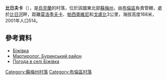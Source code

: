 {{coord|51|0|6|N|33|45|36|E|scale:100000_region:UA|display=title}}

'''比日夫卡'''（{{lang-uk|Біжівка}}），是[[烏克蘭|烏克蘭]]的村落，位於該國東北部[[蘇梅州|蘇梅州]]，由[[布倫區_(烏克蘭)|布倫區]]負責管轄，處於[[比日河|比日河]]畔，距離[[莫洛季夫卡_(布倫區)|莫洛季夫卡]]、[[帕西奧維尼|帕西奧維尼]]和[[戈盧比_(布倫區)|戈盧比]]3公里，海拔高度168米，2001年人口514。

==參考資料==
* [http://w1.c1.rada.gov.ua/pls/z7502/A005?rdat1=02.02.2010&rf7571=28719 Біжівка]{{dead link|date=2018年3月 |bot=InternetArchiveBot |fix-attempted=yes }}
*[http://memorialholodomors.org.ua/PDF/Sumy/%D0%91%D1%83%D1%80%D0%B8%D0%BD%D1%81%D1%8C%D0%BA%D0%B8%D0%B9%20%D1%80%D0%B0%D0%B9%D0%BE%D0%BD.pdf Мартиролог. Буринський район] {{Wayback|url=http://memorialholodomors.org.ua/PDF/Sumy/%D0%91%D1%83%D1%80%D0%B8%D0%BD%D1%81%D1%8C%D0%BA%D0%B8%D0%B9%20%D1%80%D0%B0%D0%B9%D0%BE%D0%BD.pdf |date=20150527082422 }}
* [http://weather.in.ua/ua/symskaja/1182 Погода в селі Біжівка] {{Wayback|url=http://weather.in.ua/ua/symskaja/1182 |date=20111219211424 }}

{{DEFAULTSORT:Біжівка}}

[[Category:蘇梅州村落|Category:蘇梅州村落]]
[[Category:布倫區村落|Category:布倫區村落]]


{{Sumy-geo-stub}}